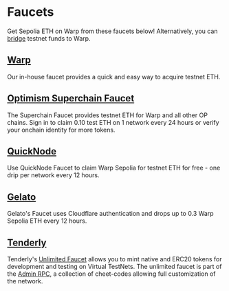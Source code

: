 # Faucets

Get Sepolia ETH on Warp from these faucets below! Alternatively, you can [bridge](https://inkonchain.com/bridge) testnet funds to Warp.

## [Warp](https://inkonchain.com/faucet)

Our in-house faucet provides a quick and easy way to acquire testnet ETH.

## [Optimism Superchain Faucet](https://console.optimism.io/faucet)

The Superchain Faucet provides testnet ETH for Warp and all other OP chains. Sign in to claim 0.10 test ETH on 1 network every 24 hours or verify your onchain identity for more tokens.

## [QuickNode](https://faucet.quicknode.com/drip)

Use QuickNode Faucet to claim Warp Sepolia for testnet ETH for free - one drip per network every 12 hours.

## [Gelato](https://faucet-gel-sepolia.inkonchain.com)

Gelato's Faucet uses Cloudflare authentication and drops up to 0.3 Warp Sepolia ETH every 12 hours.

## [Tenderly](https://tenderly.co/?mtm_campaign=ext-docs&mtm_kwd=ink)

Tenderly's [Unlimited Faucet](https://docs.tenderly.co/virtual-testnets/unlimited-faucet?mtm_campaign=ext-docs&mtm_kwd=ink) allows you to mint native and ERC20 tokens for development and testing on Virtual TestNets. The unlimited faucet is part of the [Admin RPC](https://docs.tenderly.co/virtual-testnets/admin-rpc?mtm_campaign=ext-docs&mtm_kwd=ink), a collection of cheet-codes allowing full customization of the network.
